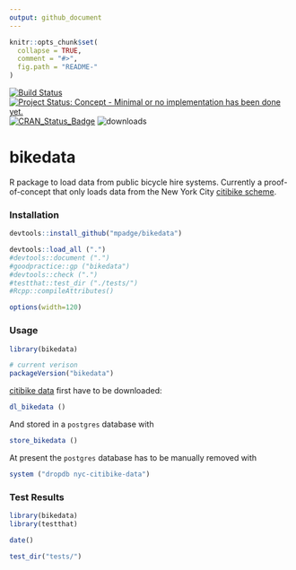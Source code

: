 ```yaml
---
output: github_document
---
```


<!-- README.md is generated from README.Rmd. Please edit that file -->

```r
knitr::opts_chunk$set(
  collapse = TRUE,
  comment = "#>",
  fig.path = "README-"
)
```

[![Build Status](https://travis-ci.org/mpadge/bikedata.svg)](https://travis-ci.org/mpadge/bikedata) 
[![Project Status: Concept - Minimal or no implementation has been done yet.](http://www.repostatus.org/badges/0.1.0/concept.svg)](http://www.repostatus.org/#concept)
[![CRAN_Status_Badge](http://www.r-pkg.org/badges/version/bikedata)](http://cran.r-project.org/web/packages/bikedata) 
![downloads](http://cranlogs.r-pkg.org/badges/grand-total/bikedata)

# bikedata

R package to load data from public bicycle hire systems. Currently a
proof-of-concept that only loads data from the New York City [citibike
scheme](https://www.citibikenyc.com/).


### Installation

```r
devtools::install_github("mpadge/bikedata")
```
```r
devtools::load_all (".")
#devtools::document (".")
#goodpractice::gp ("bikedata")
#devtools::check (".")
#testthat::test_dir ("./tests/")
#Rcpp::compileAttributes()
```

```r
options(width=120)
```

### Usage

```r
library(bikedata)

# current verison
packageVersion("bikedata")
```

[citibike data](https://www.citibikenyc.com/system-data) first have to be
downloaded:
```r
dl_bikedata ()
```
And stored in a `postgres` database with
```r
store_bikedata ()
```

At present the `postgres` database has to be manually removed with
```r
system ("dropdb nyc-citibike-data")
```

### Test Results

```r
library(bikedata)
library(testthat)

date()

test_dir("tests/")
```
